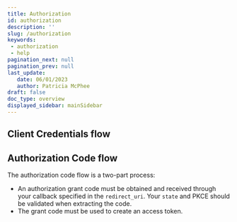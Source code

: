```yaml
---
title: Authorization
id: authorization
description: ''
slug: /authorization
keywords: 
 - authorization
 - help
pagination_next: null
pagination_prev: null
last_update: 
   date: 06/01/2023
   author: Patricia McPhee
draft: false
doc_type: overview
displayed_sidebar: mainSidebar
---
```




## Client Credentials flow




## Authorization Code flow


The authorization code flow is a two-part process: 

- An authorization grant code must be obtained and received through your callback specified in the `redirect_uri`. Your `state` and PKCE should be validated when extracting the code. 
- The grant code must be used to create an access token.